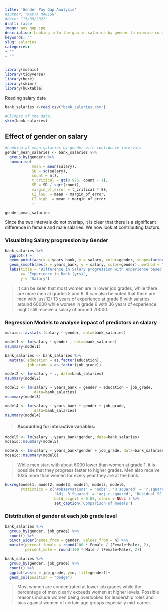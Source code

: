 ```yaml
---
title: 'Gender Pay Gap Analysis'
#author: "KAVYA MAHESH"
#date: "15/09/2022"
draft: false
image: pay_gap.jpg
description: Looking into the gap in salaries by gender to examine contributing factors
keywords: ""
slug: salaries
categories:  
- ""
- ""
---
```


```r
library(mosaic)
library(tidyverse)
library(here)
library(skimr)
library(huxtable)
```

Reading salary data

```r

bank_salaries <-read.csv("bank_salaries.csv")

#Glimpse of the data:
skim(bank_salaries)

```

## Effect of gender on salary

```r

#Looking at mean salaries by gender with confidence intervals
gender_mean_salaries <- bank_salaries %>% 
  group_by(gender) %>% 
  summarise(
            mean = mean(salary),
            SD = sd(salary),
            count = n(),
            t_critical = qt(0.975, count - 1),
            SE = SD / sqrt(count),
            margin_of_error = t_critical * SE,
            CI_low  = mean - margin_of_error,
            CI_high  = mean + margin_of_error
            )

gender_mean_salaries
```

Since the two intervals do not overlap, it is clear that there is a significant difference in female and male salaries. We now look at contributing factors.

### Visualizing Salary progression by Gender

```r

bank_salaries %>% 
  ggplot() +
  geom_point(aes(x = years_bank, y = salary, color=gender, shape=factor(job_grade))) +
  geom_smooth(aes(x = years_bank, y = salary, color=gender), method = "lm") +
  labs(title = "Difference in Salary progression with experience based on Gender",
       x= "Experience in Bank (yrs)",
       y = "Salary")


```

> It can be seen that most women are in lower job grades, while there are more men at grades 5 and 6. It can also be noted that there are men with just 12/ 13 years of experience at grade 6 with salaries around 60000 while women in grade 6 with 36 years of experience might still receive a salary of around 20000.

### Regression Models to analyse impact of predictors on slalary

```r

mosaic::favstats (salary ~ gender, data=bank_salaries)

model1 <- lm(salary ~ gender , data=bank_salaries)
msummary(model1)

```

```r

bank_salaries <- bank_salaries %>% 
  mutate( education = as.factor(education),
          job_grade = as.factor(job_grade))

model2 <- lm(salary ~ ., data=bank_salaries)
msummary(model2)
```

```r

model3 <- lm(salary ~ years_bank + gender + education + job_grade, 
             data=bank_salaries)
msummary(model3)
```

```r


model4 <- lm(salary ~ years_bank + gender + job_grade, 
             data=bank_salaries)
msummary(model4)
```

> #### Accounting for interactive variables:

```r

model5 <- lm(salary ~ years_bank*gender, data=bank_salaries)
mosaic::msummary(model5)

model6 <- lm(salary ~ years_bank*gender + job_grade, data=bank_salaries)
mosaic::msummary(model6)

```

>While men start with about 6000 lower than women at grade 1, it is possible that they progress faster to higher grades. Men also receive 1035 more than women for every year they are at the bank.

```r

huxreg(model1, model2, model3, model4, model5, model6,
       statistics = c('#observations' = 'nobs', 'R squared' = 'r.squared',
                      'Adj. R Squared' = 'adj.r.squared', 'Residual SE' = 'sigma'),
                      bold_signif = 0.05, stars = NULL ) %>% 
                      set_caption('Comparison of models')

```

### Distribution of gender at each job grade level

```r

bank_salaries %>% 
  group_by(gender, job_grade) %>% 
  count() %>% 
  pivot_wider(names_from = gender, values_from = n) %>% 
  mutate(percent_female = round(100 * Female / (Female+Male), 2),
         percent_male = round(100 * Male / (Female+Male), 2)) 

bank_salaries %>% 
  group_by(gender, job_grade) %>% 
  count() %>% 
  ggplot(aes(x = job_grade, y=n, fill=gender))+
  geom_col(position = "dodge")


```

>Most women are concentrated at lower job grades while the percentage of men clearly exceeds women at higher levels. Possible reasons include women being overlooked for leadership roles and bias against women of certain age groups especially mid-career.